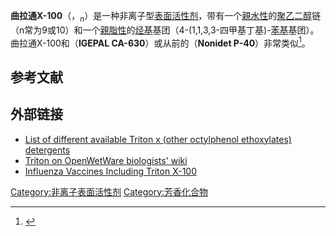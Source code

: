 {{chembox
| Watchedfields = changed
| verifiedrevid = 445470343
| Name = Triton X-100 
| ImageFile = Triton X-100.svg
| ImageFile1 = 
| IUPACName = 
| OtherNames = polyethylene glycol p-(1,1,3,3-tetramethylbutyl)-phenyl ether, <br/> octyl phenol ethoxylate, <br/> polyoxyethylene octyl phenyl ether, <br/> 4-octylphenol polyethoxylate, <br/> Mono 30, <br/> TX-100, <br/> t-octylphenoxypolyethoxyethanol, <br/> Octoxynol-9
|Section1={{Chembox Identifiers
| SMILES = 
| CASNo_Ref = {{cascite|correct|CAS}}
| CASNo = 9002-93-1
| PubChem = 
  }}
|Section2={{Chembox Properties
| Formula = {{chem|C|14|H|22|O(C|2|H|4|O)}}<sub>''n''</sub>  (n = 9-10)
| MolarMass = 647 g mol<sup>−1</sup>
| Appearance = viscous colourless liquid
| Density = 1.07 g/cm<sup>3</sup>
| MeltingPtC = 6
| BoilingPtC = 270
| Solubility = Soluble
| VaporPressure = < {{convert|1|mmHg|Pa|abbr=on}} at 20 °C
| RefractIndex = 1.490-1.494<ref>Sigma-Aldrich: [http://www.sigmaaldrich.com/catalog/product/fluka/93420?lang=en&region=US Triton® X-100 non-ionic detergent] {{webarchive|url=https://web.archive.org/web/20150829045124/http://www.sigmaaldrich.com/catalog/product/fluka/93420?lang=en&region=US |date=2015-08-29 }}. Accessed 2011-12-05, [https://www.webcitation.org/63ha9yRLI?url=http://www.sigmaaldrich.com/catalog/ProductDetail.do?lang=en archived by WebCite®]</ref>
  }}
|Section4={{Chembox Thermochemistry
  }}
|Section7={{Chembox Hazards
| ExternalMSDS = [http://physchem.ox.ac.uk/MSDS/TR/triton_X-100.html MSDS]
| NFPA-H = 
| NFPA-F = 
| NFPA-R = 
| FlashPtC = 251
  }}
}}

'''曲拉通X-100'''（{{lang-en|Triton X-100}}，{{chem|C|14|H|22|O(C|2|H|4|O)}}<sub>''n''</sub>）是一种非离子型[[表面活性剂|表面活性剂]]，带有一个[[親水性|親水性]]的[[聚乙二醇|聚乙二醇]]链（n常为9或10）和一个[[親脂性|親脂性]]的[[烃|烃基]]基团（4-(1,1,3,3-四甲基丁基)-[[苯基|苯基]]基团）。曲拉通X-100和{{le|辛基苯基-聚乙二醇|IGEPAL CA-630}}（'''IGEPAL CA-630'''）或从前的{{le|乙基苯基聚乙二醇|Nonidet P-40}}（'''Nonidet P-40'''）非常类似<ref>{{Cite web |url=http://www.snowpure.com/docs/triton-x-100-sigma.pdf |title=Sigma product description |accessdate=2015-03-13 |archive-date=2016-03-04 |archive-url=https://web.archive.org/web/20160304055104/http://www.snowpure.com/docs/triton-x-100-sigma.pdf |dead-url=yes }}</ref>。

==参考文献==
{{reflist}}
==外部链接==
* [http://www.dow.com/surfactants/products/octyl.htm List of different available Triton x (other octylphenol ethoxylates) detergents] {{Wayback|url=http://www.dow.com/surfactants/products/octyl.htm |date=20150318030355 }}
* [http://openwetware.org/wiki/Triton Triton on OpenWetWare biologists' wiki] {{Wayback|url=http://openwetware.org/wiki/Triton |date=20170109183339 }}
* [http://www.ncbi.nlm.nih.gov/pubmed/20089763 Influenza Vaccines Including Triton X-100] {{Wayback|url=http://www.ncbi.nlm.nih.gov/pubmed/20089763 |date=20150222035522 }}

[[Category:非离子表面活性剂|Category:非离子表面活性剂]]
[[Category:芳香化合物|Category:芳香化合物]]